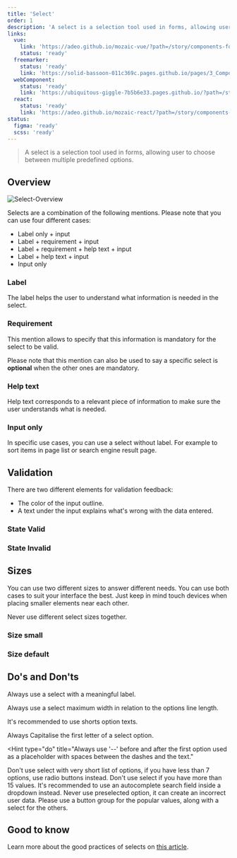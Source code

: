 ```yaml
---
title: 'Select'
order: 1
description: 'A select is a selection tool used in forms, allowing user to choose between multiple predefined options.'
links:
  vue:
    link: 'https://adeo.github.io/mozaic-vue/?path=/story/components-form-mselect'
    status: 'ready'
  freemarker:
    status: 'ready'
    link: 'https://solid-bassoon-011c369c.pages.github.io/pages/3_Components/form/select/'
  webComponent:
    status: 'ready'
    link: 'https://ubiquitous-giggle-7b5b6e33.pages.github.io/?path=/story/components-select'
  react:
    status: 'ready'
    link: 'https://adeo.github.io/mozaic-react/?path=/story/components-select'
status:
  figma: 'ready'
  scss: 'ready'
---
```


> A select is a selection tool used in forms, allowing user to choose between multiple predefined options.

<Story id="form-select--default" />

## Overview

![Select-Overview](Select-Overview.png)

Selects are a combination of the following mentions. Please note that you can use four different cases:

- Label only + input
- Label + requirement + input
- Label + requirement + help text + input
- Label + help text + input
- Input only

### Label

The label helps the user to understand what information is needed in the select.

<Story id="form-select--default" />

### Requirement

This mention allows to specify that this information is mandatory for the select to be valid.

<Highlight theme="tips">

Please note that this mention can also be used to say a specific select is **optional** when the other ones are mandatory.

</Highlight>

### Help text

Help text corresponds to a relevant piece of information to make sure the user understands what is needed.

### Input only

In specific use cases, you can use a select without label. For example to sort items in page list or search engine result page.

<Story id="form-select--single" />

## Validation

There are two different elements for validation feedback:

- The color of the input outline.
- A text under the input explains what's wrong with the data entered.

### State Valid

<Story id="form-select--state-valid" />

### State Invalid

<Story id="form-select--state-invalid" />

## Sizes

You can use two different sizes to answer different needs. You can use both cases to suit your interface the best. Just keep in mind touch devices when placing smaller elements near each other.

<Highlight theme="warning">

Never use different select sizes together.

</Highlight>

### Size small

<Story id="form-select--variation-small" />

### Size default

<Story id="form-select--default" />

## Do's and Don'ts

<HintItem>Always use a select with a meaningful label.</HintItem>

<HintItem>
  Always use a select maximum width in relation to the options line length.
</HintItem>

<HintItem>It's recommended to use shorts option texts.</HintItem>

<HintItem>Always Capitalise the first letter of a select option.</HintItem>

<Hint
  type="do"
  title="Always use '--' before and after the first option used as a placeholder with spaces between the dashes and the text."
>
  <Story id="form-select--default" />
</Hint>

<HintItem dont>
  Don't use select with very short list of options, if you have less than 7
  options, use radio buttons instead.
</HintItem>

<HintItem dont>
  Don't use select if you have more than 15 values. It's recommended to use an
  autocomplete search field inside a dropdown instead.
</HintItem>

<HintItem dont>
  Never use preselected option, it can create an incorrect user data. Please use
  a button group for the popular values, along with a select for the others.
</HintItem>

## Good to know

<Highlight theme="tips">

Learn more about the good practices of selects on [this article](https://uxplanet.org/ux-design-drop-downs-in-forms-c6943ec30037).

</Highlight>
